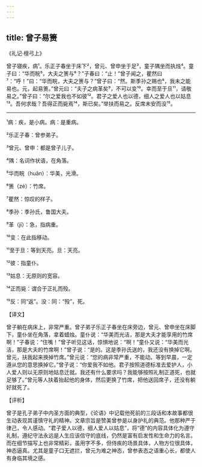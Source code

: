 ```yaml
---
---
---
```

title: 曾子易箦
---




《礼记·檀弓上》

曾子寝疾，病¹。乐正子春坐于床下²，曾元、曾申坐于足³，童子隅坐而执烛⁴。童子曰：“华而睆⁵，大夫之箦与⁶？”子春曰：“止！”曾子闻之，瞿然曰⁷：“呼！”曰：“华而睆，大夫之箦与？”曾子曰：“然。斯季孙之赐也⁸，我未之能易也。元，起易箦。”曾元曰：“夫子之病革矣⁹，不可以变¹⁰。幸而至于旦¹¹，请敬易之。”曾子曰：“尔之爱我也不如彼¹²。君子之爱人也以德，细人之爱人也以姑息¹³。吾何求哉？吾得正而毙焉¹⁴，斯已矣。”举扶而易之。反席未安而没¹⁵。



***



¹病：疾，是小病。病：是重病。

²乐正子春：曾参弟子。

³曾元、曾申：都是曾子儿子。

⁴隅：名词作状语，在角落。

⁵华而睆（huǎn）：华美，光滑。

⁶箦（zé）：竹席。

⁷瞿然：惊叹的样子。

⁸季孙：季孙氏，鲁国大夫。

⁹革（jí）：急，指病重。

¹⁰变：在此指移动。

¹¹至于旦：等到天亮。旦：天亮。

¹²彼：指童仆。

¹³姑息：无原则的宽容。

¹⁴正而毙：谓合于正礼而殁。

¹⁵反：同“返”。没：同：“殁”，死。

【译文】

曾子躺在病床上，非常严重。曾子弟子乐正子春坐在床旁边，曾元、曾申坐在床脚下，童仆坐在角落，拿着蜡烛。童仆说：“华美而光洁，那是大夫才能享用的竹席啊！”子春说：“住嘴！”曾子听见这话，惊惧地说：“啊！”童仆又说：“华美而光洁，那是大夫的竹席啊！”曾子说：“是的。这是季孙氏送的，我还没有换掉它啊。曾元，扶我起来换掉竹席。”曾元说：“您的病非常严重，不能动。等到早晨，一定遵从您的意思换掉它。”曾子说：“你爱我不如他。君子按照道德标准去爱护人，小人爱人则以无原则地姑息迁就。我还有什么要求吗？我能够按照礼制正道死，也就足够了。”曾元等人扶着抬起他的身体，然后更换了竹席，把他送回席子，还没有躺好就死了。

【评析】

曾子是孔子弟子中内圣方面的典型，《论语》中记载他死前的三段话和本故事都很生动表现其谨慎守礼的精神。文章宗旨是赞美曾参是以身护礼的典范。他那种严于律己，令人感动。“君子爱人以德，细人爱人以姑息”，将“德”的内容具体化为遵守礼制，遵纪守法永远是人生应该信守的底线，仍然是富有启发性和生命力的名言。而在细节描写上也非常精彩，虽用字不多，但侍疾的场景具体，人物方位很具体，神态逼真。尤其是童子口无遮拦，曾元为难之神态，曾参表态之语重心长，都使人有身临其境之感。
